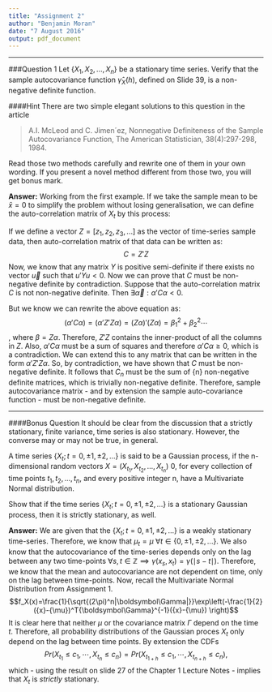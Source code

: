 ```yaml
---
title: "Assignment 2"
author: "Benjamin Moran"
date: "7 August 2016"
output: pdf_document
---
```


***
###Question 1
Let $\left\{X_1, X_2, . . . , X_n\right\}$ be a stationary time series. Verify that the sample autocovariance function $\hat{\gamma}_X (h)$, defined on Slide 39, is a non-negative definite function.

####Hint
There are two simple elegant solutions to this question in the article 

> A.I. McLeod and C. Jimen´ez, Nonnegative Definiteness of the Sample Autocovariance Function, The American Statistician, 38(4):297-298, 1984.

Read those two methods carefully and rewrite one of them in your own wording. If you present a novel method different from those two, you will get bonus mark.

**Answer:** Working from the first example. If we take the sample mean to be $\bar{x} = 0$ to simplify the problem without losing generalisation, we can define the auto-correlation matrix of $X_{t}$ by this process:

If we define a vector $Z=[z_{1},z_{2},z_{3},...]$ as the vector of time-series sample data, then auto-correlation matrix of that data can be written as:
$$C = Z'Z$$
Now, we know that any matrix $Y$ is positive semi-definite if there exists no vector $\vec{u}$ such that  $u'Yu < 0$. Now we can prove that $C$ must be non-negative definite by contradiction. Suppose that the auto-correlation matrix $C$ is not non-negative definite. Then $\exists \vec{\alpha}: \alpha'C\alpha <0$.

But we know we can rewrite the above equation as:
$$(\alpha'C\alpha)=(\alpha'Z'Z\alpha)=(Z\alpha)'(Z\alpha)=\beta^{2}_{1}+\beta^{2}_{2}\cdots$$, where $\beta=Z\alpha$. Therefore, $Z'Z$ contains the inner-product of all the columns in $Z$. Also,  $\alpha'C\alpha$ must be a sum of squares and therefore $\alpha'C\alpha \geq 0$, which is a contradiction. We can extend this to any matrix that can be written in the form $\alpha'Z'Z\alpha$. So, by contradiction, we have shown that $C$ must be non-negative definite. It follows that $C_{n}$ must be the sum of {n} non-negative definite matrices, which is trivially non-negative definite. Therefore, sample autocovariance matrix - and by extension the sample auto-covariance function - must be non-negative definite.

***
####Bonus Question
It should be clear from the discussion that a strictly stationary, finite variance, time series is also stationary. However, the converse may or may not be true, in general. 

  A time series $\left\{X_t; t = 0, \pm1, \pm2, . . .\right\}$ is said to be a Gaussian process, if the n-dimensional random vectors $X = (X_{t_1}, X_{t_2}, . . . , X_{t_n})$ 0, for every collection of time points $t_1, t_2, . . . , t_n$, and every positive integer n, have a Multivariate Normal distribution. 
  
  Show that if the time series $\left\{X_t; t = 0, \pm1, \pm2, . . .\right\}$ is a stationary Gaussian
process, then it is strictly stationary, as well.

**Answer:** We are given that the $\left\{X_t; t = 0, \pm1, \pm2, . . .\right\}$ is a weakly stationary time-series. Therefore, we know that $\mu_{t} = \mu \> \forall t \in \left\{ 0, \pm1, \pm2, . . . \right\}$. We also know that the autocovariance of the time-series depends only on the lag between any two time-points $\forall s,t \in \mathbb{Z} \implies \gamma(x_{s}, x_{t}) = \gamma(\mid s - t \mid)$. Therefore, we know that the mean and autocovariance are not dependent on time, only on the lag between time-points. Now, recall the Multivariate Normal Distribution from Assignment 1.
$$f_X(x)=\frac{1}{\sqrt{(2\pi)^n|\boldsymbol\Gamma|}}\exp\left(-\frac{1}{2}({x}-{\mu})^T{\boldsymbol\Gamma}^{-1}({x}-{\mu})
\right)$$
It is clear here that neither $\mu$ or the covariance matrix $\Gamma$ depend on the time $t$. Therefore, all probability distributions of the Gaussian proces $X_{t}$ only depend on the lag between time points. By extension the CDFs
$$Pr(X_{t_1} \leq c_{1}, \cdots , X_{t_n} \leq c_{n}) = Pr(X_{t_{1+h}} \leq c_{1}, \cdots , X_{t_{n+h}} \leq c_{n}),$$
which - using the result on slide 27 of the Chapter 1 Lecture Notes - implies that $X_{t}$ is *strictly* stationary.